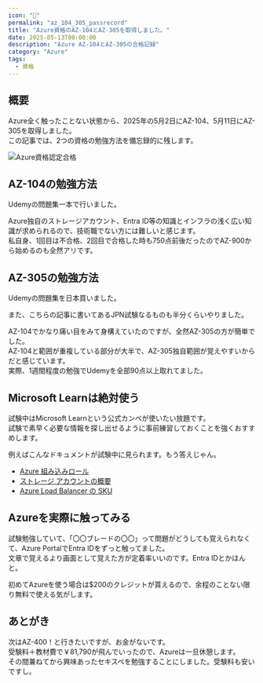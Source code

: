 ```yaml
---
icon: "🌻"
permalink: "az_104_305_passrecord"
title: "Azure資格のAZ-104とAZ-305を取得しました。"
date: 2025-05-13T00:00:00
description: "Azure AZ-104とAZ-305の合格記録"
category: "Azure"
tags:
  - 資格
---
```


## 概要
Azure全く触ったことない状態から、2025年の5月2日にAZ-104、5月11日にAZ-305を取得しました。  
この記事では、2つの資格の勉強方法を備忘録的に残します。  

![Azure資格認定合格](./az_104_305_1.webp)  

## AZ-104の勉強方法
Udemyの問題集一本で行いました。  
<ExLinkCard url="https://www.udemy.com/course/30az-104-microsoft-azure-administrator240/?srsltid=AfmBOopj564VVna_JGsKWugX7GgEhz5Cgm__dt7cb6dpDtYjU-0XPJ_g" title="受講生30万講師のAZ-104: Microsoft Azure Administrator模擬試験問題集（400問）" />

Azure独自のストレージアカウント、Entra ID等の知識とインフラの浅く広い知識が求められるので、技術職でない方には難しいと感じます。  
私自身、1回目は不合格、2回目で合格した時も750点前後だったのでAZ-900から始めるのも全然アリです。  


## AZ-305の勉強方法
Udemyの問題集を日本買いました。
<ExLinkCard url="https://www.udemy.com/course/microsoft-azure-az305-exam/?srsltid=AfmBOopTpBaDbbT7GJcV8jB80iVZFumNfuOrcYKZ3l2U2xsqJnL8KRVp&couponCode=25BBPMXPLOYTRMT" title="最短で合格！Azure Solutions Architect Expert AZ-305 試験対策問題集" />
<ExLinkCard url="https://www.udemy.com/course/az-305-azure-architect/?srsltid=AfmBOoq0LqdB5xcVTi9LnWf6S9fkPmLaz0_JiUgTTScXCtqkabQJbbkb&couponCode=25BBPMXPLOYTRMT" title="【日本語版】AZ-305 Azure Solutions Architect Expert オリジナル試験問題" />

また、こちらの記事に書いてあるJPN試験なるものも半分くらいやりました。  
<ExLinkCard url="https://zenn.dev/murakami_koki/articles/e404cb8aa8995b" title="【必読】Azureエンジニアが教える！AZ−104とAZ−305にほぼ合格できる勉強方法" />

AZ-104でかなり痛い目をみて身構えていたのですが、全然AZ-305の方が簡単でした。  
AZ-104と範囲が重複している部分が大半で、AZ-305独自範囲が覚えやすいからだと感じています。    
実際、1週間程度の勉強でUdemyを全部90点以上取れてました。  

## Microsoft Learnは絶対使う
試験中はMicrosoft Learnという公式カンペが使いたい放題です。  
試験で素早く必要な情報を探し出せるように事前練習しておくことを強くおすすめします。  

例えばこんなドキュメントが試験中に見られます。もう答えじゃん。  
- [Azure 組み込みロール](https://learn.microsoft.com/ja-jp/azure/role-based-access-control/built-in-roles)
- [ストレージ アカウントの概要](https://learn.microsoft.com/ja-jp/azure/storage/common/storage-account-overview?toc=%2Fazure%2Fstorage%2Fblobs%2Ftoc.json&bc=%2Fazure%2Fstorage%2Fblobs%2Fbreadcrumb%2Ftoc.json)
- [Azure Load Balancer の SKU](https://learn.microsoft.com/ja-jp/azure/load-balancer/skus)

## Azureを実際に触ってみる
試験勉強していて、「〇〇ブレードの〇〇」って問題がどうしても覚えられなくて、Azure PortalでEntra IDをずっと触ってました。    
文章で覚えるより画面として覚えた方が定着率いいのです。Entra IDとかほんと。  

初めてAzureを使う場合は$200のクレジットが貰えるので、余程のことない限り無料で使える気がします。  
<ExLinkCard url="https://azure.microsoft.com/ja-jp/pricing/purchase-options/azure-account/" title="Microsoft Azure" />

## あとがき
次はAZ-400！と行きたいですが、お金がないです。  
受験料＋教材費で￥81,790が飛んでいったので、Azureは一旦休憩します。  
その間兼ねてから興味あったセキスペを勉強することにしました。受験料も安いですし。  
